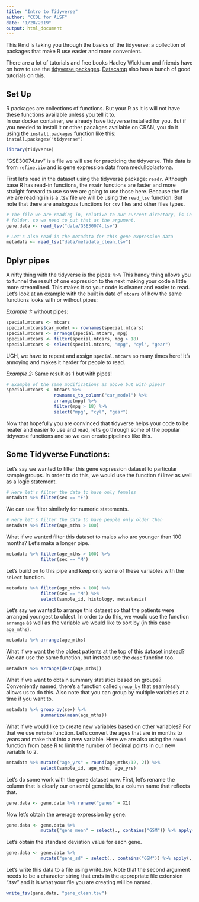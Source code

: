```yaml
---
title: "Intro to Tidyverse"
author: "CCDL for ALSF"
date: "1/28/2019"
output: html_document
---
```


This Rmd is taking you through the basics of the tidyverse: a collection of packages
that make R use easier and more convenient.  

There are a lot of tutorials and free books Hadley Wickham and friends have on 
how to use the [tidyverse packages](https://r4ds.had.co.nz/index.html). 
[Datacamp](https://www.datacamp.com/) also has a bunch of good tutorials on this. 

## Set Up
R packages are collections of functions. But your R as it is will not have these
functions available unless you tell it to.  
In our docker container, we already have tidyverse installed for you. 
But if you needed to install it or other pacakges available on CRAN, you 
do it using the `install.packages` function like this: `install.packages("tidyverse")`
```r
library(tidyverse)
```

"GSE30074.tsv" is a file we will use for practicing the tidyverse.
This data is from `refine.bio` and is gene expression data from medulloblastoma.
  
First let's read in the dataset using the tidyverse package: `readr`.
Although base R has read-in functions, the `readr` functions are faster and more
straight forward to use so we are going to use those here. 
Because the file we are reading in is a .tsv file we will be using the 
`read_tsv` function. 
But note that there are analogous functions for `csv` files and other files types.
```r
# The file we are reading in, relative to our current directory, is in the "data"
# folder, so we need to put that as the argument. 
gene.data <- read_tsv("data/GSE30074.tsv")

# Let's also read in the metadata for this gene expression data
metadata <- read_tsv("data/metadata_clean.tsv")
```

## Dplyr pipes
A nifty thing with the tidyverse is the pipes: `%>%`
This handy thing allows you to funnel the result of one expression to the next
making your code a little more streamlined.
This makes it so your code is cleaner and easier to read. 
Let's look at an example with the built in data of `mtcars` of how the same 
functions looks with or without pipes:

*Example 1:* without pipes: 
```r
special.mtcars <- mtcars
special.mtcars$car_model <- rownames(special.mtcars)
special.mtcars <- arrange(special.mtcars, mpg)
special.mtcars <- filter(special.mtcars, mpg > 18)
special.mtcars <- select(special.mtcars, "mpg", "cyl", "gear")
```
UGH, we have to repeat and assign `special.mtcars` so many times here! 
It's annoying and makes it harder for people to read. 

*Example 2:* Same result as 1 but with pipes!
```r
# Example of the same modifications as above but with pipes!
special.mtcars <- mtcars %>% 
                  rownames_to_column("car_model") %>% 
                  arrange(mpg) %>%
                  filter(mpg > 18) %>% 
                  select("mpg", "cyl", "gear")
```

Now that hopefully you are convinced that tidyverse helps your code to be neater and
easier to use and read, let's go through some of the popular tidyverse functions
and so we can create pipelines like this. 

## Some Tidyverse Functions:

Let's say we wanted to filter this gene expression dataset to particular sample
groups.
In order to do this, we would use the function `filter` as well as a logic statement.
```r
# Here let's filter the data to have only females
metadata %>% filter(sex == "F")
```

We can use filter similarly for numeric statements.
```r
# Here let's filter the data to have people only older than 
metadata %>% filter(age_mths > 100)
```

What if we wanted filter this dataset to males who are younger than 100 months? 
Let's make a longer pipe.
```r
metadata %>% filter(age_mths > 100) %>%
             filter(sex == "M")
```

Let's build on to this pipe and keep only some of these variables with the 
`select` function. 
```r
metadata %>% filter(age_mths > 100) %>%
             filter(sex == "M") %>% 
             select(sample_id, histology, metastasis)
```

Let's say we wanted to arrange this dataset so that the patients were arranged
youngest to oldest.
In order to do this, we would use the function `arrange` as well as the variable
we would like to sort by (in this case `age_mths`).
```r
metadata %>% arrange(age_mths) 
```

What if we want the the oldest patients at the top of this dataset instead? 
We can use the same function, but instead use the `desc` function too. 
```r
metadata %>% arrange(desc(age_mths))
```

What if we want to obtain summary statistics based on groups? 
Conveniently named, there's a function called `group_by` that seamlessly allows
us to do this. 
Also note that you can group by multiple variables at a time if you want to.
```r
metadata %>% group_by(sex) %>% 
             summarize(mean(age_mths))
```
What if we would like to create new variables based on other variables? 
For that we use `mutate` function. 
Let's convert the ages that are in months to years and make that into a new variable.
Here we are also using the `round` function from base R to limit the number of 
decimal points in our new variable to 2.
```r
metadata %>% mutate("age_yrs" = round(age_mths/12, 2)) %>%
             select(sample_id, age_mths, age_yrs)
```

Let's do some work with the gene dataset now. 
First, let's rename the column that is clearly our ensembl gene ids, to a column 
name that reflects that. 
```r
gene.data <- gene.data %>% rename("genes" = X1)
```

Now let's obtain the average expression by gene. 
```r
gene.data <- gene.data %>% 
             mutate("gene_mean" = select(., contains("GSM")) %>% apply(., 1, mean))
```

Let's obtain the standard deviation value for each gene.
```r
gene.data <- gene.data %>% 
             mutate("gene_sd" = select(., contains("GSM")) %>% apply(., 1, sd))
```

Let's write this data to a file using write_tsv. Note that the second argument 
needs to be a character string that ends in the appropriate file extension ".tsv"
and it is what your file you are creating will be named. 
```r
write_tsv(gene.data, "gene_clean.tsv")
```

